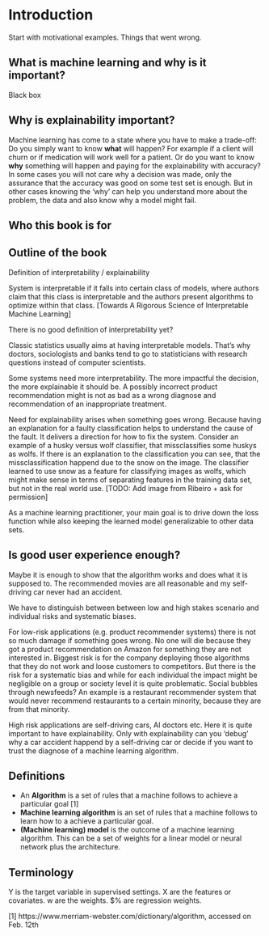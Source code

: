 \mainmatter

# Introduction {#intro}


Start with motivational examples.
Things that went wrong.

## What is machine learning and why is it important?
Black box

## Why is explainability important?
Machine learning has come to a state where you have to make a trade-off: Do you simply want to know **what** will happen? For example if a client will churn or if medication will work well for a patient.  Or do you want to know **why** something will happen and paying for the explainability with accuracy? In some cases you will not care why a decision was made, only the assurance that the accuracy was good on some test set is enough. But in other cases knowing the 'why' can help you understand more about the problem, the data and also know why a model might fail. 

## Who this book is for

## Outline of the book



Definition of interpretability / explainability


System is interpretable if it falls into certain class of models, where authors claim that this class is interpretable and the authors present algorithms to optimize within that class. [Towards A Rigorous Science of Interpretable Machine Learning]

There is no good definition of interpretability yet?



Classic statistics usually aims at having interpretable models. That's why doctors, sociologists and banks tend to go to statisticians with research questions instead of computer scientists.



Some systems need more interpretability. The more impactful the decision, the more explainable it should be. A possibly incorrect product recommendation might is not as bad as a wrong diagnose and recommendation of an inappropriate treatment.


Need for explainability arises when something goes wrong. Because having an explanation for a faulty classification helps to understand the cause of the fault. It delivers a direction for how to fix the system. Consider an example of a husky versus wolf classifier, that missclassifies some huskys as wolfs. If there is an explanation to the classification you can see, that the missclassification happend due to the snow on the image. The classifier learned to use snow as a feature for classifying images as wolfs, which might make sense in terms of separating features in the training data set, but not in the real world use.  [TODO: Add image from Ribeiro + ask for permission]




As a machine learning practitioner, your main goal is to drive down the loss function while also keeping the learned model generalizable to other data sets.




## Is good user experience enough?
Maybe it is enough to show that the algorithm works and does what it is supposed to. The recommended movies are all reasonable and my self-driving car never had an accident.


We have to distinguish between between low and high stakes scenario and individual risks and systematic biases.


For low-risk applications (e.g. product recommender systems) there is not so much damage if something goes wrong. No one will die because they got a product recommendation on Amazon for something they are not interested in. Biggest risk is for the company deploying those algorithms that they do not work and loose customers to competitors.
But there is the risk for a systematic bias and while for each individual the impact might be negligible on a group or society level it is quite problematic. Social bubbles through newsfeeds? An example is a restaurant recommender system that would never recommend restaurants to a certain minority, because they are from that minority.

High risk applications are self-driving cars, AI doctors etc. Here it is quite important to have explainability. Only with explainability can you 'debug' why a car accident happend by a self-driving car or decide if you want to trust the diagnose of a machine learning algorithm.




## Definitions
- An **Algorithm** is a set of rules that a machine follows to achieve a particular goal [1]
- **Machine learning algorithm** is an set of rules that a machine follows to learn how to a achieve a particular goal.
- **(Machine learning) model** is the outcome of a machine learning algorithm. This can be a set of weights for a linear model or neural network plus the architecture.


## Terminology
Y is the target variable in supervised settings.
X are the features or covariates.
w are the weights.
$\beta% are regression weights. 



[1] https://www.merriam-webster.com/dictionary/algorithm, accessed on Feb. 12th

